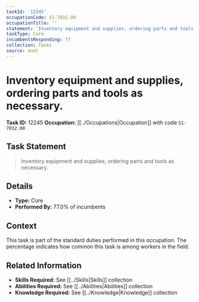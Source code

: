 ```yaml
---
taskId: '12245'
occupationCode: 51-7032.00
occupationTitle: ''
statement: 'Inventory equipment and supplies, ordering parts and tools as necessary.'
taskType: Core
incumbentsResponding: 77
collection: Tasks
source: onet
---
```

# Inventory equipment and supplies, ordering parts and tools as necessary.

**Task ID:** 12245
**Occupation:** [[../Occupations|Occupation]] with code `51-7032.00`

## Task Statement

> Inventory equipment and supplies, ordering parts and tools as necessary.

## Details

- **Type:** Core
- **Performed By:** 77.0% of incumbents

## Context

This task is part of the standard duties performed in this occupation. The percentage indicates how common this task is among workers in the field.

## Related Information

- **Skills Required:** See [[../Skills|Skills]] collection
- **Abilities Required:** See [[../Abilities|Abilities]] collection
- **Knowledge Required:** See [[../Knowledge|Knowledge]] collection
